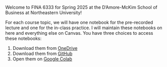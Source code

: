 Welcome to FINA 6333 for Spring 2025 at the D'Amore-McKim School of Business at Northeastern University!

For each course topic, we will have one notebook for the pre-recorded lecture and one for the in-class practice.
I will maintain these notebooks on here and everything else on Canvas.
You have three choices to access these notebooks:

1. Download them from [OneDrive](https://northeastern-my.sharepoint.com/:f:/g/personal/r_herron_northeastern_edu/ElSKCp7KsodKq21d2ydTIL8BIaha56J0VxUm7CxObo-wVA?e=1s8bB8) 
1. Download them from [GitHub](https://github.com/richard-herron/fina-6333-2025-spring)
1. Open them on [Google Colab](http://colab.research.google.com/github/richard-herron/fina-6333-2025-spring/)